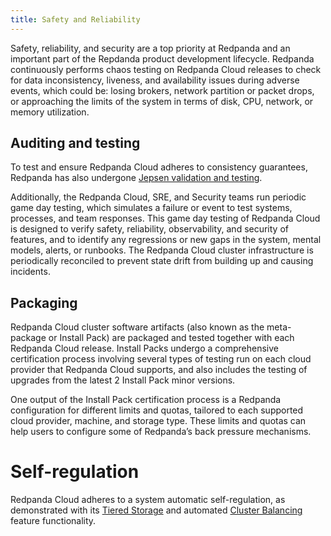 ```yaml
---
title: Safety and Reliability
---
```


<head>
    <meta name="title" content="Redpanda Cloud Safety and Reliability  | Redpanda Docs"/>
    <meta name="description" content="Learn how Redpanda Cloud tests for data inconsistency, liveness, and availability during adverse events."/>
    <link rel="canonical" href="https://docs.redpanda.com/docs/deploy/deployment-option/cloud/security/cloud-safety-reliability/" />
</head>

Safety, reliability, and security are a top priority at Redpanda and an important
part of the Repdanda product development lifecycle. Redpanda continuously performs
chaos testing on Redpanda Cloud releases to check for data inconsistency, liveness,
and availability issues during adverse events, which could be: losing brokers,
network partition or packet drops, or approaching the limits of the system in
terms of disk, CPU, network, or memory utilization.

## Auditing and testing

To test and ensure Redpanda Cloud adheres to consistency guarantees, Redpanda has
also undergone [Jepsen validation and testing](https://jepsen.io/analyses/redpanda-21.10.1).

Additionally, the Redpanda Cloud, SRE, and Security teams run periodic game day
testing, which simulates a failure or event to test systems, processes, and team
responses. This game day testing of Redpanda Cloud is designed to verify safety,
reliability, observability, and security of features, and to identify any regressions
or new gaps in the system, mental models, alerts, or runbooks. The Redpanda Cloud
cluster infrastructure is periodically reconciled to prevent state drift from
building up and causing incidents.

## Packaging

Redpanda Cloud cluster software artifacts (also known as the meta-package
or Install Pack) are packaged  and tested together with each Redpanda Cloud release.
Install Packs undergo a comprehensive certification process involving several types
of testing run on each cloud provider that Redpanda Cloud supports, and also includes
the testing of upgrades from the latest 2 Install Pack minor versions.

One output of the Install Pack certification process is a Redpanda configuration
for different limits and quotas, tailored to each supported cloud provider,
machine, and storage type. These limits and quotas can help users to configure some
of Redpanda’s back pressure mechanisms.

# Self-regulation

Redpanda Cloud adheres to a system automatic self-regulation, as demonstrated with
its [Tiered Storage](../../../../../../manage/tiered-storage) and automated
[Cluster Balancing](../../../../../../manage/cluster-maintenance/cluster-balancing)
feature functionality.
